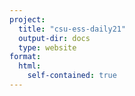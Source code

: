 ```yaml
---
project:
  title: "csu-ess-daily21"
  output-dir: docs
  type: website
format:
  html:
    self-contained: true
---
```


## 
